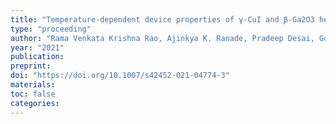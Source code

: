 ```yaml
---
title: "Temperature-dependent device properties of γ-CuI and β-Ga2O3 heterojunctions"
type: "proceeding"
author: "Rama Venkata Krishna Rao, Ajinkya K. Ranade, Pradeep Desai, Golap Kalita, Hiroo Suzuki, Yasuhiko Hayashi"
year: "2021"
publication:
preprint: 
doi: "https://doi.org/10.1007/s42452-021-04774-3"
materials: 
toc: false
categories:
---
```

